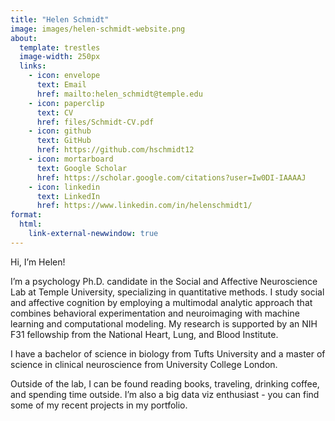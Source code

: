 ```yaml
---
title: "Helen Schmidt"
image: images/helen-schmidt-website.png
about:
  template: trestles
  image-width: 250px
  links: 
    - icon: envelope
      text: Email
      href: mailto:helen_schmidt@temple.edu
    - icon: paperclip
      text: CV
      href: files/Schmidt-CV.pdf
    - icon: github
      text: GitHub
      href: https://github.com/hschmidt12
    - icon: mortarboard
      text: Google Scholar
      href: https://scholar.google.com/citations?user=Iw0DI-IAAAAJ
    - icon: linkedin
      text: LinkedIn
      href: https://www.linkedin.com/in/helenschmidt1/
format: 
  html:
    link-external-newwindow: true     
---
```

Hi, I'm Helen!

I'm a psychology Ph.D. candidate in the [Social and Affective Neuroscience Lab](https://sites.temple.edu/sanlab/){style="text-decoration:none"} at Temple University, specializing in quantitative methods. I study social and affective cognition by employing a multimodal analytic approach that combines behavioral experimentation and neuroimaging with machine learning and computational modeling. My research is supported by an [NIH F31 fellowship](https://reporter.nih.gov/search/C795pE3Bw0q0iAW3MhQSsw/project-details/10899008){style="text-decoration:none"} from the National Heart, Lung, and Blood Institute.

I have a bachelor of science in biology from Tufts University and a master of science in clinical neuroscience from University College London. 

Outside of the lab, I can be found reading books, traveling, drinking coffee, and spending time outside. I'm also a big data viz enthusiast - you can find some of my recent projects in my [portfolio](portfolio.qmd){style="text-decoration:none"}.